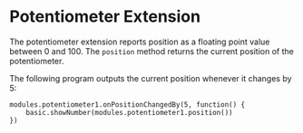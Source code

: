 # Potentiometer Extension

The potentiometer extension reports position as a floating
point value between 0 and 100.
The `position` method returns the current position of the potentiometer.

The following program outputs the current position whenever it changes by 5:

```blocks
modules.potentiometer1.onPositionChangedBy(5, function() {
    basic.showNumber(modules.potentiometer1.position())
})
```
